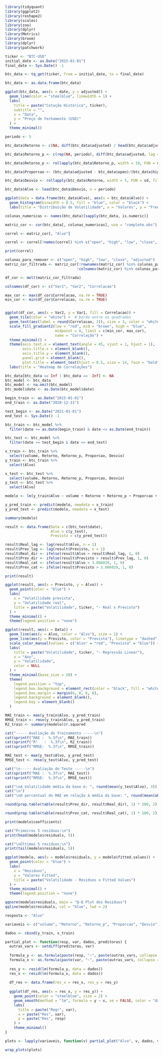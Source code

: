 ```r
library(tidyquant)
library(ggplot2)
library(reshape2)
library(scales)
library(zoo)
library(dplyr)
library(Metrics)
library(broom)
library(dplyr)
library(patchwork)

```

```r
ticker <- "BTC-USD"
initial_date <- as.Date("2015-01-01")
final_date <- Sys.Date() -1

btc_data <- tq_get(ticker, from = initial_date, to = final_date)

btc_data <- as.data.frame(btc_data)

ggplot(btc_data, aes(x = date, y = adjusted)) +
  geom_line(color = "steelblue", linewidth = 1) +
  labs(
    title = paste("Cotação Histórica", ticker),
    subtitle = "",
    x = "Data",
    y = "Preço de Fechamento (USD)"
  ) +
  theme_minimal()
```

```r
periodo <- 5

btc_data$Retorno <- c(NA, diff(btc_data$adjusted) / head(btc_data$adjusted, -1) * 100)

btc_data$Retorno_p <- c(rep(NA, periodo), diff(btc_data$adjusted, lag = periodo) / head(btc_data$adjusted, -periodo) * 100)

btc_data$Retorno_p <- rollapply(btc_data$Retorno_p, width = 10, FUN = mean, fill = NA, align = "right")

btc_data$Proporcao <- (btc_data$adjusted - btc_data$open)/(btc_data$high - btc_data$low)

btc_data$Desvio <- rollapply(btc_data$Retorno, width = 5, FUN = sd, fill = NA, align = "right")

btc_data$Alvo <- lead(btc_data$Desvio, n = periodo)

```

```r

ggplot(data = data.frame(btc_data$Alvo), aes(x = btc_data$Alvo)) +
  geom_histogram(binwidth = 0.5, fill = "blue", color = "black") +
  labs(title = "Distribuição de Volatilidade", x = "Valores", y = "Frequência")

```

```r
colunas_numericas <- names(btc_data)[sapply(btc_data, is.numeric)]

matriz_cor <- cor(btc_data[, colunas_numericas], use = "complete.obs")

correl <- matriz_cor[, "Alvo"]

correl <- correl[!names(correl) %in% c("open", "high", "low", "close", "adjusted", "Alvo")]

print(correl)
```

```r
colunas_para_remover <- c("open", "high", "low", "close", "adjusted")
matriz_cor_filtrada <- matriz_cor[!rownames(matriz_cor) %in% colunas_para_remover, 
                                 !colnames(matriz_cor) %in% colunas_para_remover]

df_cor <- melt(matriz_cor_filtrada)

colnames(df_cor) <- c("Var1", "Var2", "Correlacao")

max_cor <- max(df_cor$Correlacao, na.rm = TRUE)
min_cor <- min(df_cor$Correlacao, na.rm = TRUE)


ggplot(df_cor, aes(x = Var2, y = Var1, fill = Correlacao)) +
  geom_tile(color = "white") +  # borda entre os quadrados
  geom_text(aes(label = round(Correlacao, 2)), size = 3, color = "white") +
  scale_fill_gradient2(low = "red", mid = "brown", high = "blue", 
                       midpoint = 0, limit = c(min_cor, max_cor), 
                       name = "Correlação") +
  theme_minimal() +
  theme(axis.text.x = element_text(angle = 45, vjust = 1, hjust = 1),
        axis.title.x = element_blank(),
        axis.title.y = element_blank(),
        panel.grid = element_blank(),
        plot.title = element_text(hjust = 0.5, size = 14, face = "bold")) +
  labs(title = "Heatmap de Correlações")
```

```r
btc_data[btc_data == Inf | btc_data == -Inf] <- NA
btc_model <- btc_data
btc_model <- na.omit(btc_model)
btc_model$date <- as.Date(btc_model$date)
```

```r
begin_train <- as.Date("2015-01-01")
end_train <- as.Date("2020-12-31")

test_begin <- as.Date("2021-01-01")
end_test <- Sys.Date() -1

btc_train <- btc_model %>%
  filter(date >= as.Date(begin_train) & date <= as.Date(end_train))

btc_test <- btc_model %>%
  filter(date >= test_begin & date <= end_test)

x_train <- btc_train %>%
  select(volume, Retorno, Retorno_p, Proporcao, Desvio)
y_train <- btc_train %>%
  select(Alvo)

x_test <- btc_test %>%
  select(volume, Retorno, Retorno_p, Proporcao, Desvio)
y_test <- btc_test %>%
  select(Alvo)

```

```r
modelo <- lm(y_train$Alvo ~ volume + Retorno + Retorno_p + Proporcao + Desvio, data = x_train)

y_pred_train <- predict(modelo, newdata = x_train)
y_pred_test <- predict(modelo, newdata = x_test)

summary(modelo)
```

```r
result <- data.frame(Data = c(btc_test$date),
                     Alvo = c(y_test),
                     Previsto = c(y_pred_test))

result$Real_lag <- lag(result$Alvo, n = 1)
result$Prev_lag <- lag(result$Previsto, n = 1)
result$Real_dir <- ifelse(result$Alvo > result$Real_lag, 1, 0)
result$Prev_dir <- ifelse(result$Previsto > result$Prev_lag, 1, 0)
result$Real_cat <- ifelse(result$Alvo > 3.086029, 1, 0)
result$Prev_cat <- ifelse(result$Previsto > 3.086029, 1, 0)

print(result)
```

```r
ggplot(result, aes(x = Previsto, y = Alvo)) +
  geom_point(color = "blue") + 
  labs(
    x = "Volatilidade prevista",   
    y = "Volatilidade real",      
    title = paste("Volatilidade", ticker, "- Real x Previsto") 
  ) +
  theme_minimal() +  
  theme(legend.position = "none") 
```

```r
ggplot(result, aes(x = Data)) +
  geom_line(aes(y = Alvo, color = "Alvo"), size = 1) +
  geom_line(aes(y = Previsto, color = "Prevista"), linetype = "dashed", size = 1) +
  scale_color_manual(values = c("Alvo" = "red", "Prevista" = "blue")) +
  labs(
    title = paste("Volatilidade", ticker, "- Regressão Linear"),
    x = "Ano",
    y = "Volatilidade",
    color = NULL
  ) +
  theme_minimal(base_size = 20) +
  theme(
    legend.position = "top",
    legend.box.background = element_rect(color = "black", fill = "white", size = 0.5),
    legend.box.margin = margin(6, 6, 6, 6),
    legend.background = element_blank(),
    legend.key = element_blank()
  )

```

```r
MAE_train <- mae(y_train$Alvo, y_pred_train)
RMSE_train <- rmse(y_train$Alvo, y_pred_train)
R2_train <- summary(modelo)$r.squared

cat("----- Avaliação do Treinamento -----\n")
cat(sprintf("MAE :  %.3f\n", MAE_train))
cat(sprintf("R²   :  %.3f\n", R2_train))
cat(sprintf("RMSE:  %.3f\n", RMSE_train))

MAE_test <- mae(y_test$Alvo, y_pred_test)
RMSE_test <- rmse(y_test$Alvo, y_pred_test)

cat("\n----- Avaliação do Teste -----\n")
cat(sprintf("MAE :  %.3f\n", MAE_test))
cat(sprintf("RMSE:  %.3f\n", RMSE_test))
```
```r
cat("\nA Volatilidade média da base é: ", round(mean(y_test$Alvo), 3))
cat("\n")
cat("\nO percentual do MAE em relação à média da base: ", round(mean(abs(y_test$Alvo - y_pred_test)) / mean(y_test$Alvo) * 100, 3))

```
```r
round(prop.table(table(result$Prev_dir, result$Real_dir), 1) * 100, 2)
```
```r
round(prop.table(table(result$Prev_cat, result$Real_cat), 1) * 100, 2)
```
```r
print(modelo$coefficients)
```
```r
cat("Primeiros 5 resíduos:\n")
print(head(modelo$residuals, 5))

cat("\nÚltimos 5 resíduos:\n")
print(tail(modelo$residuals, 5))
```
```r
ggplot(modelo, aes(x = modelo$residuals, y = modelo$fitted.values)) +
  geom_point(color = "blue") + 
  labs(
    x = "Residuos",   
    y = "Valores Fitted",      
    title = paste("Volatilidade - Residuos x Fitted Values") 
  ) +
  theme_minimal() +  
  theme(legend.position = "none") 
```
```r
qqnorm(modelo$residuals, main = "Q-Q Plot dos Resíduos")
qqline(modelo$residuals, col = "blue", lwd = 2)
```
```r

resposta <- "Alvo"

variaveis <- c("volume", "Retorno", "Retorno_p", "Proporcao", "Desvio")

dados <- cbind(y_train, x_train)

partial_plot <- function(resp, var, dados, preditoras) {
  outras_vars <- setdiff(preditoras, var)
  
  formula_y <- as.formula(paste(resp, "~", paste(outras_vars, collapse = " + ")))
  formula_x <- as.formula(paste(var, "~", paste(outras_vars, collapse = " + ")))
  
  res_y <- resid(lm(formula_y, data = dados))
  res_x <- resid(lm(formula_x, data = dados))
  
  df_res <- data.frame(res_x = res_x, res_y = res_y)
  
  ggplot(df_res, aes(x = res_x, y = res_y)) +
    geom_point(color = "steelblue", size = 2) +
    geom_smooth(method = "lm", formula = y ~ x, se = FALSE, color = "darkred") +
    labs(
      title = paste("Regr", var),
      x = paste("Res", var),
      y = paste("Res", resp)
    ) +
    theme_minimal()
}

plots <- lapply(variaveis, function(v) partial_plot("Alvo", v, dados, variaveis))

wrap_plots(plots)

```

